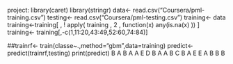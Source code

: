 project:
library(caret)
library(stringr)
data<- read.csv("Coursera/pml-training.csv")
testing<- read.csv("Coursera/pml-testing.csv")
training<- data
training<-training[ , ! apply( training , 2 , function(x) any(is.na(x) )) ]
training<- training[,-c(1,11:20,43:49,52:60,74:84)]

##trainrf<- train(classe~.,method="gbm",data=training)
predict<- predict(trainrf,testing)
print(predict)
B A B A A E D B A A B C B A E E A B B B
